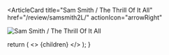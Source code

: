 <ArticleCard
  title="Sam Smith / The Thrill Of It All"
  href="/review/samsmith2L/"
  actionIcon="arrowRight"
>

![Sam Smith / The Thrill Of It All](../../images/cd/samsmith2L.jpg)

</ArticleCard>

  return (
    <>
      {children}
    </>
  );
}